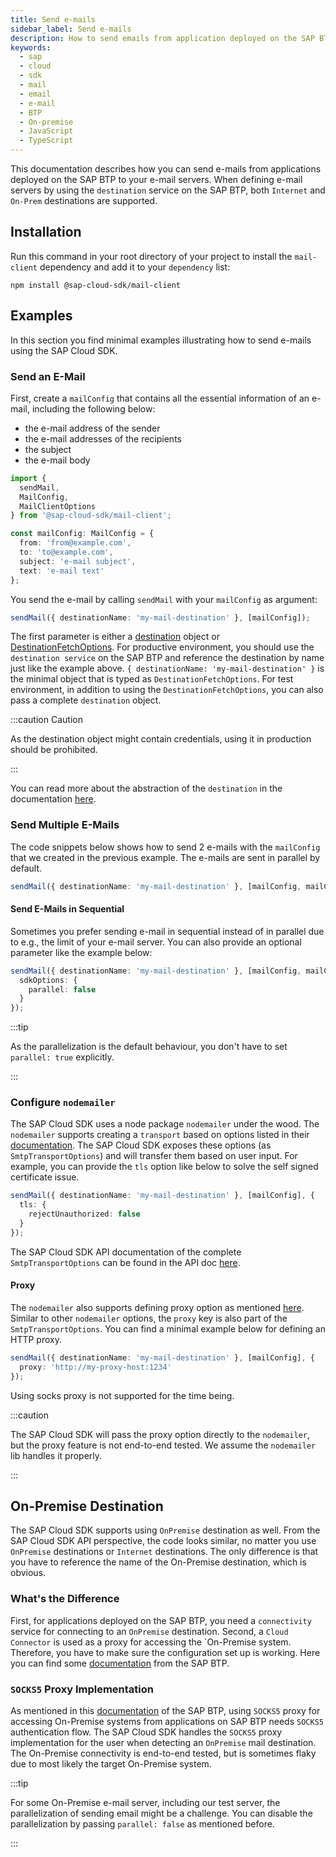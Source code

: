 ```yaml
---
title: Send e-mails
sidebar_label: Send e-mails
description: How to send emails from application deployed on the SAP BTP
keywords:
  - sap
  - cloud
  - sdk
  - mail
  - email
  - e-mail
  - BTP
  - On-premise
  - JavaScript
  - TypeScript
---
```


This documentation describes how you can send e-mails from applications deployed on the SAP BTP to your e-mail servers.
When defining e-mail servers by using the `destination` service on the SAP BTP, both `Internet` and `On-Prem` destinations are supported.

## Installation

Run this command in your root directory of your project to install the `mail-client` dependency and add it to your `dependency` list:

```
npm install @sap-cloud-sdk/mail-client
```

## Examples

In this section you find minimal examples illustrating how to send e-mails using the SAP Cloud SDK.

### Send an E-Mail

First, create a `mailConfig` that contains all the essential information of an e-mail, including the following below:

- the e-mail address of the sender
- the e-mail addresses of the recipients
- the subject
- the e-mail body

```ts
import {
  sendMail,
  MailConfig,
  MailClientOptions
} from '@sap-cloud-sdk/mail-client';

const mailConfig: MailConfig = {
  from: 'from@example.com',
  to: 'to@example.com',
  subject: 'e-mail subject',
  text: 'e-mail text'
};
```

You send the e-mail by calling `sendMail` with your `mailConfig` as argument:

```ts
sendMail({ destinationName: 'my-mail-destination' }, [mailConfig]);
```

The first parameter is either a [destination](https://sap.github.io/cloud-sdk/api/2.9.0/interfaces/sap_cloud_sdk_connectivity.Destination) object or [DestinationFetchOptions](https://sap.github.io/cloud-sdk/api/2.9.0/interfaces/sap_cloud_sdk_connectivity.DestinationFetchOptions).
For productive environment, you should use the `destination service` on the SAP BTP and reference the destination by name just like the example above.
`{ destinationName: 'my-mail-destination' }` is the minimal object that is typed as `DestinationFetchOptions`.
For test environment, in addition to using the `DestinationFetchOptions`, you can also pass a complete `destination` object.

:::caution Caution

As the destination object might contain credentials, using it in production should be prohibited.

:::

You can read more about the abstraction of the `destination` in the documentation [here](https://sap.github.io/cloud-sdk/docs/js/features/connectivity/destination).

### Send Multiple E-Mails

The code snippets below shows how to send 2 e-mails with the `mailConfig` that we created in the previous example.
The e-mails are sent in parallel by default.

```ts
sendMail({ destinationName: 'my-mail-destination' }, [mailConfig, mailConfig]);
```

#### Send E-Mails in Sequential

Sometimes you prefer sending e-mail in sequential instead of in parallel due to e.g., the limit of your e-mail server.
You can also provide an optional parameter like the example below:

```ts
sendMail({ destinationName: 'my-mail-destination' }, [mailConfig, mailConfig], {
  sdkOptions: {
    parallel: false
  }
});
```

:::tip

As the parallelization is the default behaviour, you don't have to set `parallel: true` explicitly.

:::

### Configure `nodemailer`

The SAP Cloud SDK uses a node package `nodemailer` under the wood.
The `nodemailer` supports creating a `transport` based on options listed in their [documentation](https://nodemailer.com/smtp/).
The SAP Cloud SDK exposes these options (as `SmtpTransportOptions`) and will transfer them based on user input.
For example, you can provide the `tls` option like below to solve the self signed certificate issue.

```ts
sendMail({ destinationName: 'my-mail-destination' }, [mailConfig], {
  tls: {
    rejectUnauthorized: false
  }
});
```

The SAP Cloud SDK API documentation of the complete `SmtpTransportOptions` can be found in the API doc [here](https://sap.github.io/cloud-sdk/api/2.9.0/interfaces/mailclient_src.SmtpTransportOptions).

#### Proxy

The `nodemailer` also supports defining proxy option as mentioned [here](https://nodemailer.com/smtp/proxies/).
Similar to other `nodemailer` options, the `proxy` key is also part of the `SmtpTransportOptions`.
You can find a minimal example below for defining an HTTP proxy.

```ts
sendMail({ destinationName: 'my-mail-destination' }, [mailConfig], {
  proxy: 'http://my-proxy-host:1234'
});
```

Using socks proxy is not supported for the time being.

:::caution

The SAP Cloud SDK will pass the proxy option directly to the `nodemailer`, but the proxy feature is not end-to-end tested.
We assume the `nodemailer` lib handles it properly.

:::

## On-Premise Destination

The SAP Cloud SDK supports using `OnPremise` destination as well.
From the SAP Cloud SDK API perspective, the code looks similar, no matter you use `OnPremise` destinations or `Internet` destinations.
The only difference is that you have to reference the name of the On-Premise destination, which is obvious.

### What's the Difference

First, for applications deployed on the SAP BTP, you need a `connectivity` service for connecting to an `OnPremise` destination.
Second, a `Cloud Connector` is used as a proxy for accessing the `On-Premise system.
Therefore, you have to make sure the configuration set up is working.
Here you can find some [documentation](https://help.sap.com/docs/BTP/65de2977205c403bbc107264b8eccf4b/8d1f989deca1455dabc3d81b433fbdaf.html) from the SAP BTP.

### `SOCKS5` Proxy Implementation

As mentioned in this [documentation](https://help.sap.com/docs/CP_CONNECTIVITY/cca91383641e40ffbe03bdc78f00f681/cd1583775afa43f0bb9ec69d9dbcc880.html?locale=en-US) of the SAP BTP, using `SOCKS5` proxy for accessing On-Premise systems from applications on SAP BTP needs `SOCKS5` authentication flow.
The SAP Cloud SDK handles the `SOCKS5` proxy implementation for the user when detecting an `OnPremise` mail destination.
The On-Premise connectivity is end-to-end tested, but is sometimes flaky due to most likely the target On-Premise system.

:::tip

For some On-Premise e-mail server, including our test server, the parallelization of sending email might be a challenge.
You can disable the parallelization by passing `parallel: false` as mentioned before.

:::
